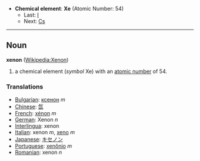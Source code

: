 *'''Chemical element''': '''Xe''' (Atomic Number: 54)
**Last: [[Iodine|I]]
**Next: [[Caesium|Cs]]
----
== Noun ==
'''xenon''' ([[en:Xenon|Wikipedia:Xenon]])

# a chemical element (''symbol'' Xe) with an [[atomic number]] of 54.

===Translations===
*[[Bulgarian]]: [[ксенон]] ''m''
*[[Chinese]]: [[氙]]
*[[French]]: [[xénon]] ''m''
*[[German]]: Xenon ''n''
*[[Interlingua]]: xenon
*[[Italian]]: xenon ''m'', [[xeno]] ''m''
*[[Japanese]]: [[キセノン]]
*[[Portuguese]]: [[xenônio]] ''m''
*[[Romanian]]: xenon ''n''